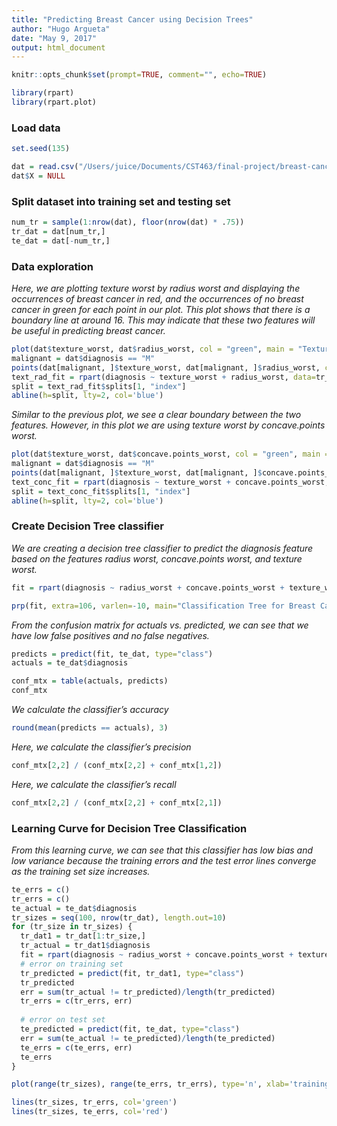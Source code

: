 ```yaml
---
title: "Predicting Breast Cancer using Decision Trees"
author: "Hugo Argueta"
date: "May 9, 2017"
output: html_document
---
```


```r
knitr::opts_chunk$set(prompt=TRUE, comment="", echo=TRUE)
```

```r
library(rpart)
library(rpart.plot)
```

### Load data

```r
set.seed(135)

dat = read.csv("/Users/juice/Documents/CST463/final-project/breast-cancer-prediction/data.csv")
dat$X = NULL
```

### Split dataset into training set and testing set

```r
num_tr = sample(1:nrow(dat), floor(nrow(dat) * .75))
tr_dat = dat[num_tr,]
te_dat = dat[-num_tr,]
```

### Data exploration

_Here, we are plotting texture worst by radius worst and displaying the occurrences of breast cancer in red, and the occurrences of no breast cancer in green for each point in our plot. This plot shows that there is a boundary line at around 16. This may indicate that these two features will be useful in predicting breast cancer._

```r
plot(dat$texture_worst, dat$radius_worst, col = "green", main = "Texture Worst by Radius Worst", xlab = "texture worst", ylab = "radius worst", pch=16)
malignant = dat$diagnosis == "M"
points(dat[malignant, ]$texture_worst, dat[malignant, ]$radius_worst, col = "red", pch=16)
text_rad_fit = rpart(diagnosis ~ texture_worst + radius_worst, data=tr_dat, method="class")
split = text_rad_fit$splits[1, "index"]
abline(h=split, lty=2, col='blue')
```

_Similar to the previous plot, we see a clear boundary between the two features. However, in this plot we are  using texture worst by concave.points worst._

```r
plot(dat$texture_worst, dat$concave.points_worst, col = "green", main = "Texture Worst by Concave.Points Worst", xlab = "texture worst", ylab = "concave.points worst", pch=16)
malignant = dat$diagnosis == "M"
points(dat[malignant, ]$texture_worst, dat[malignant, ]$concave.points_worst, col = "red", pch=16)
text_conc_fit = rpart(diagnosis ~ texture_worst + concave.points_worst, data=tr_dat, method="class")
split = text_conc_fit$splits[1, "index"]
abline(h=split, lty=2, col='blue')
```

### Create Decision Tree classifier

_We are creating a decision tree classifier to predict the diagnosis feature based on the features radius worst, concave.points worst, and texture worst._

```r
fit = rpart(diagnosis ~ radius_worst + concave.points_worst + texture_worst, data=tr_dat, method="class")

prp(fit, extra=106, varlen=-10, main="Classification Tree for Breast Cancer", box.col=c("green", "red")[fit$frame$yval])
```

_From the confusion matrix for actuals vs. predicted, we can see that we have low false positives and no false negatives._

```r
predicts = predict(fit, te_dat, type="class")
actuals = te_dat$diagnosis

conf_mtx = table(actuals, predicts)
conf_mtx
```

_We calculate the classifier's accuracy_

```r
round(mean(predicts == actuals), 3)
```

_Here, we calculate the classifier's precision_

```r
conf_mtx[2,2] / (conf_mtx[2,2] + conf_mtx[1,2])
```

_Here, we calculate the classifier's recall_

```r
conf_mtx[2,2] / (conf_mtx[2,2] + conf_mtx[2,1])
```

### Learning Curve for Decision Tree Classification

_From this learning curve, we can see that this classifier has low bias and low variance because the training errors and the test error lines converge as the training set size increases._

```r
te_errs = c()
tr_errs = c()
te_actual = te_dat$diagnosis
tr_sizes = seq(100, nrow(tr_dat), length.out=10)
for (tr_size in tr_sizes) {
  tr_dat1 = tr_dat[1:tr_size,]
  tr_actual = tr_dat1$diagnosis
  fit = rpart(diagnosis ~ radius_worst + concave.points_worst + texture_worst, data=tr_dat1, method="class")
  # error on training set
  tr_predicted = predict(fit, tr_dat1, type="class")
  tr_predicted
  err = sum(tr_actual != tr_predicted)/length(tr_predicted)
  tr_errs = c(tr_errs, err)
 
  # error on test set
  te_predicted = predict(fit, te_dat, type="class")
  err = sum(te_actual != te_predicted)/length(te_predicted)
  te_errs = c(te_errs, err)
  te_errs
}

plot(range(tr_sizes), range(te_errs, tr_errs), type='n', xlab='training set size', ylab='error')

lines(tr_sizes, tr_errs, col='green')
lines(tr_sizes, te_errs, col='red')
```
